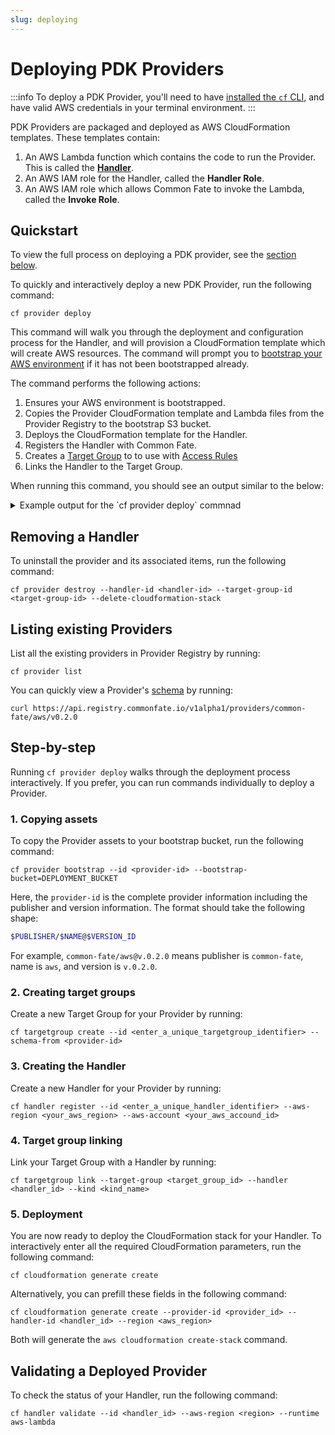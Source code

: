 ```yaml
---
slug: deploying
---
```



# Deploying PDK Providers

:::info
To deploy a PDK Provider, you'll need to have [installed the `cf` CLI](./setup), and have valid AWS credentials in your terminal environment.
:::

PDK Providers are packaged and deployed as AWS CloudFormation templates. These templates contain:

1. An AWS Lambda function which contains the code to run the Provider. This is called the [**Handler**](./concepts#handler).
2. An AWS IAM role for the Handler, called the **Handler Role**.
3. An AWS IAM role which allows Common Fate to invoke the Lambda, called the **Invoke Role**.

## Quickstart

To view the full process on deploying a PDK provider, see the [section below](#step-by-step).

To quickly and interactively deploy a new PDK Provider, run the following command:

```
cf provider deploy
```

This command will walk you through the deployment and configuration process for the Handler, and will provision a CloudFormation template which will create AWS resources. The command will prompt you to [bootstrap your AWS environment](./concepts#bootstrapping) if it has not been bootstrapped already.

The command performs the following actions:

1. Ensures your AWS environment is bootstrapped.
2. Copies the Provider CloudFormation template and Lambda files from the Provider Registry to the bootstrap S3 bucket.
3. Deploys the CloudFormation template for the Handler.
4. Registers the Handler with Common Fate.
5. Creates a [Target Group](./concepts#target-group) to to use with [Access Rules](../configuration/access-rules)
6. Links the Handler to the Target Group.

When running this command, you should see an output similar to the below:

<details>
  <summary>Example output for the `cf provider deploy` commnad</summary>
  <div>
    <CodeBlock className="language-bash">
    {`❯ cf provider install --common-fate-aws-account 123456789012
? The Provider to deploy common-fate/cloudwatch-log-groups
? The version of the Provider to deploy v0.2.1
[i] This Provider will grant access to LogGroup targets
[i] Copying provider assets from the registry to the bootstrap bucket...
[i] Copied common-fate-bootstrap-assets-1234567abcedef/registry.commonfate.io/v1alpha1/providers/common-fate/cloudwatch-log-groups/v0.2.1/handler.zip
[i] Copied common-fate-bootstrap-assets-1234567abcedef/registry.commonfate.io/v1alpha1/providers/common-fate/cloudwatch-log-groups/v0.2.1/cloudformation.json
[✔] Provider assets copied to the bootstrap bucket
[i] This Provider requires configuration
? cloudwatch_read_role_arn: arn:aws:iam::123456789012:role/pdk-common-fate-cloudwatch-cloudwatch-read
[i] Setting CloudFormation parameter CloudwatchReadRoleArn=arn:aws:iam::123456789012:role/pdk-common-fate-cloudwatch-cloudwatch-read
? cloudwatch_regions: us-west-2
[i] Setting CloudFormation parameter CloudwatchRegions=us-west-2
? sso_identity_store_id: d-1234567abcd
[i] Setting CloudFormation parameter SsoIdentityStoreId=d-1234567abcd
? sso_instance_arn: arn:aws:sso:::instance/ssoins-1234567890abcd
[i] Setting CloudFormation parameter SsoInstanceArn=arn:aws:sso:::instance/ssoins-1234567890abcd
? sso_region: ap-southeast-2
[i] Setting CloudFormation parameter SsoRegion=ap-southeast-2
? sso_role_arn: arn:aws:iam::351460274277:role/pdk-common-fate-cloudwatch-aws-sso-provision
[i] Setting CloudFormation parameter SsoRoleArn=arn:aws:iam::351460274277:role/pdk-common-fate-cloudwatch-aws-sso-provision
[i] Deploying CloudFormation stack for Handler 'cf-handler-common-fate-cloudwatch-log-groups'
[i] Final stack status: CREATE_COMPLETE
[i] Deployment completed for HandlerID cf-handler-common-fate-cloudwatch-log-groups
[i] Creating a Target Group 'common-fate-cloudwatch-log-groups' to route Access Requests to the Handler
[✔] Target Group created: common-fate-cloudwatch-log-groups
[✔] Successfully registered Handler 'cf-handler-common-fate-cloudwatch-log-groups' with Common Fate
[✔] Successfully linked Handler 'cf-handler-common-fate-cloudwatch-log-groups' with Target Group 'common-fate-cloudwatch-log-groups'
[i] Waiting for Handler to become healthy...
[!] Handler is not healthy yet diagnostics:[{Code: Level:INFO Message:offline: lambda cannot be reached/invoked}]
[!] Handler is not healthy yet diagnostics:[{Code: Level:INFO Message:offline: lambda cannot be reached/invoked}]
[!] Handler is not healthy yet diagnostics:[{Code: Level:INFO Message:offline: lambda cannot be reached/invoked}]
[✔] Handler 'cf-handler-common-fate-cloudwatch-log-groups' is healthy`}</CodeBlock>

  </div>
</details>

## Removing a Handler

To uninstall the provider and its associated items, run the following command:

```
cf provider destroy --handler-id <handler-id> --target-group-id <target-group-id> --delete-cloudformation-stack
```

## Listing existing Providers

List all the existing providers in Provider Registry by running:

```
cf provider list
```

You can quickly view a Provider's [schema](./concepts#schema) by running:

```
curl https://api.registry.commonfate.io/v1alpha1/providers/common-fate/aws/v0.2.0
```

## Step-by-step

Running `cf provider deploy` walks through the deployment process interactively. If you prefer, you can run commands individually to deploy a Provider.

### 1. Copying assets

To copy the Provider assets to your bootstrap bucket, run the following command:

```
cf provider bootstrap --id <provider-id> --bootstrap-bucket=DEPLOYMENT_BUCKET
```

Here, the `provider-id` is the complete provider information including the publisher and version information. The format should take the following shape:

```bash
$PUBLISHER/$NAME@$VERSION_ID
```

For example, `common-fate/aws@v.0.2.0` means publisher is `common-fate`, name is `aws`, and version is `v.0.2.0`.

### 2. Creating target groups

Create a new Target Group for your Provider by running:

```
cf targetgroup create --id <enter_a_unique_targetgroup_identifier> --schema-from <provider-id>
```

### 3. Creating the Handler

Create a new Handler for your Provider by running:

```
cf handler register --id <enter_a_unique_handler_identifier> --aws-region <your_aws_region> --aws-account <your_aws_accound_id>
```

### 4. Target group linking

Link your Target Group with a Handler by running:

```
cf targetgroup link --target-group <target_group_id> --handler <handler_id> --kind <kind_name>
```

### 5. Deployment

You are now ready to deploy the CloudFormation stack for your Handler. To interactively enter all the required CloudFormation parameters, run the following command:

```
cf cloudformation generate create
```

Alternatively, you can prefill these fields in the following command:

```
cf cloudformation generate create --provider-id <provider_id> --handler-id <handler_id> --region <aws_region>
```

Both will generate the `aws cloudformation create-stack` command.

## Validating a Deployed Provider

To check the status of your Handler, run the following command:

```
cf handler validate --id <handler_id> --aws-region <region> --runtime aws-lambda
```
